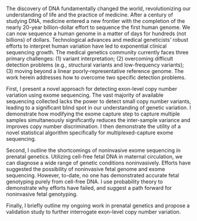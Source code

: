 The discovery of DNA fundamentally changed the world, revolutionizing our understanding of life and the practice of medicine.
After a century of studying DNA, medicine entered a new frontier with the completion of the nearly 20-year billion-dollar effort to sequence the first human genome.
We can now sequence a human genome in a matter of days for hundreds (not billions) of dollars.
Technological advances and medical geneticists' robust efforts to interpret human variation have led to exponential clinical sequencing growth.
The medical genetics community currently faces three primary challenges: (1) variant interpretation; (2) overcoming difficult detection problems (e.g., structural variants and low-frequency variants); (3) moving beyond a linear poorly-representative reference genome. 
The work herein addresses how to overcome two specific detection problems.

First, I present a novel approach for detecting exon-level copy number variation using exome sequencing.
The vast majority of available sequencing collected lacks the power to detect small copy number variants, leading to a significant blind spot in our understanding of genetic variation.
I demonstrate how modifying the exome capture step to capture multiple samples simultaneously significantly reduces the inter-sample variance and improves copy number discrimination.
I then demonstrate the utility of a novel statistical algorithm specifically for multiplexed-capture exome sequencing.

Second, I outline the shortcomings of noninvasive exome sequencing in prenatal genetics.
Utilizing cell-free fetal DNA in maternal circulation, we can diagnose a wide range of genetic conditions noninvasively.
Efforts have suggested the possibility of noninvasive fetal genome and exome sequencing.
However, to-date, no one has demonstrated accurate fetal genotyping purely from cell-free DNA.
I use probability theory to demonstrate why efforts have failed, and suggest a path forward for noninvasive fetal genotyping.

Finally, I briefly outline my ongoing work in prenatal genetics and propose a validation study to further interrogate exon-level copy number variation.





